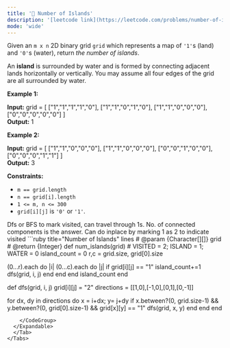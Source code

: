 ```yaml
---
title: '🧀 Number of Islands'
description: '[leetcode link](https://leetcode.com/problems/number-of-islands/description/)'
mode: 'wide'
---
```

<Tabs>
  <Tab title="Question" icon="circle-question" iconType="regular">
    <Card>
      <p>Given an <code>m x n</code> 2D binary grid <code>grid</code> which represents a map of <code>&#39;1&#39;</code>s (land) and <code>&#39;0&#39;</code>s (water), return <em>the number of islands</em>.</p>  <p>An <strong>island</strong> is surrounded by water and is formed by connecting adjacent lands horizontally or vertically. You may assume all four edges of the grid are all surrounded by water.</p>   <p><strong class="example">Example 1:</strong></p>   <strong>Input:</strong> grid = [   [&quot;1&quot;,&quot;1&quot;,&quot;1&quot;,&quot;1&quot;,&quot;0&quot;],   [&quot;1&quot;,&quot;1&quot;,&quot;0&quot;,&quot;1&quot;,&quot;0&quot;],   [&quot;1&quot;,&quot;1&quot;,&quot;0&quot;,&quot;0&quot;,&quot;0&quot;],   [&quot;0&quot;,&quot;0&quot;,&quot;0&quot;,&quot;0&quot;,&quot;0&quot;] ] <br/> <strong>Output:</strong> 1   <p><strong class="example">Example 2:</strong></p>   <strong>Input:</strong> grid = [   [&quot;1&quot;,&quot;1&quot;,&quot;0&quot;,&quot;0&quot;,&quot;0&quot;],   [&quot;1&quot;,&quot;1&quot;,&quot;0&quot;,&quot;0&quot;,&quot;0&quot;],   [&quot;0&quot;,&quot;0&quot;,&quot;1&quot;,&quot;0&quot;,&quot;0&quot;],   [&quot;0&quot;,&quot;0&quot;,&quot;0&quot;,&quot;1&quot;,&quot;1&quot;] ] <br/> <strong>Output:</strong> 3    <p><strong>Constraints:</strong></p>  <ul>  <li><code>m == grid.length</code></li>  <li><code>n == grid[i].length</code></li>  <li><code>1 &lt;= m, n &lt;= 300</code></li>  <li><code>grid[i][j]</code> is <code>&#39;0&#39;</code> or <code>&#39;1&#39;</code>.</li> </ul> 
    </Card>
  </Tab>
  <Tab title="Solution" icon="lightbulb" iconType="regular" >
    <Card>
      Dfs or BFS to mark visited, can travel through 1s.
No. of connected components is the answer.
Can do inplace by marking 1 as 2 to indicate visited
    </Card>
  <Expandable title="code">
    <CodeGroup dropdown>
```ruby title="Number of Islands" lines
# @param {Character[][]} grid
# @return {Integer}
def num_islands(grid)
  # VISITED = 2; ISLAND = 1; WATER = 0
  island_count = 0
  r,c = grid.size, grid[0].size

  (0...r).each do |i|
    (0...c).each do |j|
      if grid[i][j] == "1"
        island_count+=1
        dfs(grid, i, j)
      end
    end
  end
  island_count
end

def dfs(grid, i, j)
  grid[i][j] = "2"
  directions = [[1,0],[-1,0],[0,1],[0,-1]]

  for dx, dy in directions do
    x = i+dx; y= j+dy
    if x.between?(0, grid.size-1) && y.between?(0, grid[0].size-1) && grid[x][y] == "1"
      dfs(grid, x, y)
    end
  end
end
```
    </CodeGroup>
  </Expandable>
  </Tab>
</Tabs>